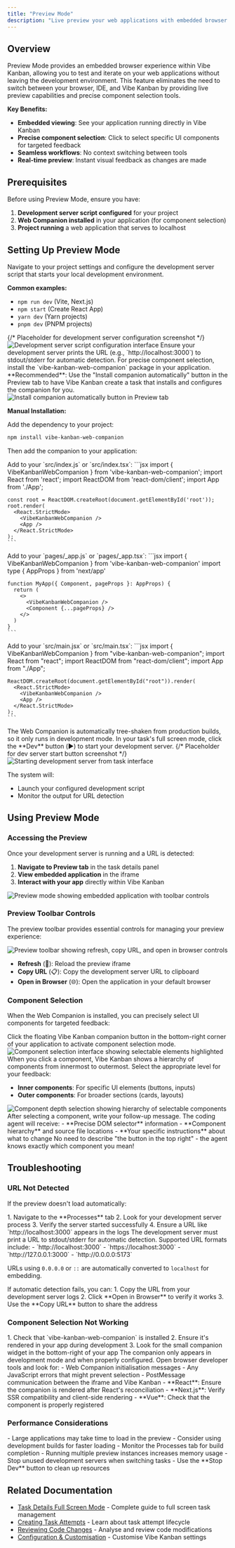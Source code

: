 ```yaml
---
title: "Preview Mode"
description: "Live preview your web applications with embedded browser viewing and precise component selection for seamless development workflows"
---
```


## Overview

Preview Mode provides an embedded browser experience within Vibe Kanban, allowing you to test and iterate on your web applications without leaving the development environment. This feature eliminates the need to switch between your browser, IDE, and Vibe Kanban by providing live preview capabilities and precise component selection tools.

**Key Benefits:**
- **Embedded viewing**: See your application running directly in Vibe Kanban
- **Precise component selection**: Click to select specific UI components for targeted feedback
- **Seamless workflows**: No context switching between tools
- **Real-time preview**: Instant visual feedback as changes are made

## Prerequisites

Before using Preview Mode, ensure you have:

1. **Development server script configured** for your project
2. **Web Companion installed** in your application (for component selection)
3. **Project running** a web application that serves to localhost

## Setting Up Preview Mode

<Steps>
<Step title="Configure Development Server Script">
  Navigate to your project settings and configure the development server script that starts your local development environment.

  **Common examples:**
  - `npm run dev` (Vite, Next.js)
  - `npm start` (Create React App)
  - `yarn dev` (Yarn projects)
  - `pnpm dev` (PNPM projects)

  <Frame>
  {/* Placeholder for development server configuration screenshot */}
  <img src="/images/preview-mode-dev-script-config.png" alt="Development server script configuration interface" />
  </Frame>

  <Tip>
  Ensure your development server prints the URL (e.g., `http://localhost:3000`) to stdout/stderr for automatic detection.
  </Tip>
</Step>

<Step title="Install Web Companion">
  For precise component selection, install the `vibe-kanban-web-companion` package in your application.

  <Info>
  **Recommended**: Use the "Install companion automatically" button in the Preview tab to have Vibe Kanban create a task that installs and configures the companion for you.
  
  <Frame>
  <img src="/images/preview-mode-install-companion-button.png" alt="Install companion automatically button in Preview tab" />
  </Frame>
  </Info>

  **Manual Installation:**

  Add the dependency to your project:
  ```bash
  npm install vibe-kanban-web-companion
  ```

  Then add the companion to your application:

  <Tabs>
  <Tab title="Create React App">
    Add to your `src/index.js` or `src/index.tsx`:
    ```jsx
    import { VibeKanbanWebCompanion } from 'vibe-kanban-web-companion';
    import React from 'react';
    import ReactDOM from 'react-dom/client';
    import App from './App';

    const root = ReactDOM.createRoot(document.getElementById('root'));
    root.render(
      <React.StrictMode>
        <VibeKanbanWebCompanion />
        <App />
      </React.StrictMode>
    );
    ```
  </Tab>

  <Tab title="Next.js">
    Add to your `pages/_app.js` or `pages/_app.tsx`:
    ```jsx
    import { VibeKanbanWebCompanion } from 'vibe-kanban-web-companion'
    import type { AppProps } from 'next/app'

    function MyApp({ Component, pageProps }: AppProps) {
      return (
        <>
          <VibeKanbanWebCompanion />
          <Component {...pageProps} />
        </>
      )
    }
    ```
  </Tab>

  <Tab title="Vite">
    Add to your `src/main.jsx` or `src/main.tsx`:
    ```jsx
    import { VibeKanbanWebCompanion } from "vibe-kanban-web-companion";
    import React from "react";
    import ReactDOM from "react-dom/client";
    import App from "./App";

    ReactDOM.createRoot(document.getElementById("root")).render(
      <React.StrictMode>
        <VibeKanbanWebCompanion />
        <App />
      </React.StrictMode>
    );
    ```
  </Tab>
  </Tabs>

  <Note>
  The Web Companion is automatically tree-shaken from production builds, so it only runs in development mode.
  </Note>
</Step>

<Step title="Start Development Server">
  In your task's full screen mode, click the **Dev** button (▶️) to start your development server.

  <Frame>
  {/* Placeholder for dev server start button screenshot */}
  <img src="/images/preview-mode-start-dev-server.png" alt="Starting development server from task interface" />
  </Frame>

  The system will:
  - Launch your configured development script
  - Monitor the output for URL detection
</Step>
</Steps>

## Using Preview Mode

### Accessing the Preview

Once your development server is running and a URL is detected:

1. **Navigate to Preview tab** in the task details panel
2. **View embedded application** in the iframe
3. **Interact with your app** directly within Vibe Kanban

<Frame>
<img src="/images/preview-mode-interface.png" alt="Preview mode showing embedded application with toolbar controls" />
</Frame>

### Preview Toolbar Controls

The preview toolbar provides essential controls for managing your preview experience:

<Frame>
<img src="/images/preview-mode-toolbar.png" alt="Preview toolbar showing refresh, copy URL, and open in browser controls" />
</Frame>

- **Refresh** (🔄): Reload the preview iframe
- **Copy URL** (📋): Copy the development server URL to clipboard
- **Open in Browser** (🌐): Open the application in your default browser

### Component Selection

When the Web Companion is installed, you can precisely select UI components for targeted feedback:

<Steps>
<Step title="Activate Selection Mode">
  Click the floating Vibe Kanban companion button in the bottom-right corner of your application to activate component selection mode.

  <Frame>
  <img src="/images/preview-mode-component-selection.png" alt="Component selection interface showing selectable elements highlighted" />
  </Frame>
</Step>

<Step title="Choose Component Depth">
  When you click a component, Vibe Kanban shows a hierarchy of components from innermost to outermost. Select the appropriate level for your feedback:

  - **Inner components**: For specific UI elements (buttons, inputs)
  - **Outer components**: For broader sections (cards, layouts)

  <Frame>
  <img src="/images/preview-mode-component-depth.png" alt="Component depth selection showing hierarchy of selectable components" />
  </Frame>
</Step>

<Step title="Provide Targeted Feedback">
  After selecting a component, write your follow-up message. The coding agent will receive:
  - **Precise DOM selector** information
  - **Component hierarchy** and source file locations
  - **Your specific instructions** about what to change

  <Check>
  No need to describe "the button in the top right" - the agent knows exactly which component you mean!
  </Check>
</Step>
</Steps>

## Troubleshooting

### URL Not Detected

If the preview doesn't load automatically:

<AccordionGroup>
<Accordion title="Check Development Server Logs">
  1. Navigate to the **Processes** tab
  2. Look for your development server process
  3. Verify the server started successfully
  4. Ensure a URL like `http://localhost:3000` appears in the logs

  <Warning>
  The development server must print a URL to stdout/stderr for automatic detection.
  </Warning>
</Accordion>

<Accordion title="Verify URL Format">
  Supported URL formats include:
  - `http://localhost:3000`
  - `https://localhost:3000`
  - `http://127.0.0.1:3000`
  - `http://0.0.0.0:5173`

  URLs using `0.0.0.0` or `::` are automatically converted to `localhost` for embedding.
</Accordion>

<Accordion title="Manual URL Entry">
  If automatic detection fails, you can:
  1. Copy the URL from your development server logs
  2. Click **Open in Browser** to verify it works
  3. Use the **Copy URL** button to share the address
</Accordion>
</AccordionGroup>

### Component Selection Not Working

<AccordionGroup>
<Accordion title="Verify Web Companion Installation">
  1. Check that `vibe-kanban-web-companion` is installed
  2. Ensure it's rendered in your app during development
  3. Look for the small companion widget in the bottom-right of your app

  <Tip>
  The companion only appears in development mode and when properly configured.
  </Tip>
</Accordion>

<Accordion title="Check Browser Console">
  Open browser developer tools and look for:
  - Web Companion initialisation messages
  - Any JavaScript errors that might prevent selection
  - PostMessage communication between the iframe and Vibe Kanban
</Accordion>

<Accordion title="Framework-Specific Issues">
  - **React**: Ensure the companion is rendered after React's reconciliation
  - **Next.js**: Verify SSR compatibility and client-side rendering
  - **Vue**: Check that the component is properly registered
</Accordion>
</AccordionGroup>

### Performance Considerations

<AccordionGroup>
<Accordion title="iframe Responsiveness">
  - Large applications may take time to load in the preview
  - Consider using development builds for faster loading
  - Monitor the Processes tab for build completion
</Accordion>

<Accordion title="Memory Usage">
  - Running multiple preview instances increases memory usage
  - Stop unused development servers when switching tasks
  - Use the **Stop Dev** button to clean up resources
</Accordion>
</AccordionGroup>

## Related Documentation

- [Task Details Full Screen Mode](/core-features/task-details-full-screen) - Complete guide to full screen task management
- [Creating Task Attempts](/core-features/creating-task-attempts) - Learn about task attempt lifecycle
- [Reviewing Code Changes](/core-features/reviewing-code-changes) - Analyse and review code modifications
- [Configuration & Customisation](/configuration-customisation/global-settings) - Customise Vibe Kanban settings
